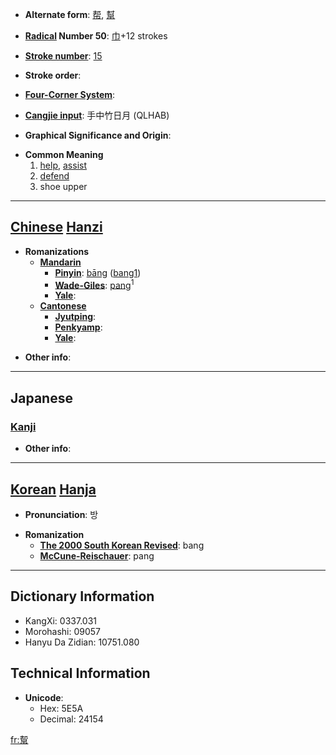 * '''Alternate form''': [[帮]], [[幫]]

* '''[[Wiktionary:Chinese radical index| Radical]] Number 50''': [[Wiktionary:Chinese radical index 巾|巾]]+12 strokes

* '''[[Wiktionary:Chinese total strokes index|Stroke number]]''': [[Wiktionary:Chinese total strokes index 15|15]]

* '''Stroke order''': 

* '''[[Wiktionary:Chinese four corner index|Four-Corner System]]''': 

* '''[[Wiktionary:Chinese Cangjie index|Cangjie input]]''': 手中竹日月 (QLHAB)

* '''Graphical Significance and Origin''': 

* '''Common Meaning'''
*# [[help]], [[assist]]
*# [[defend]]
*# shoe upper


----

== [[Chinese]] [[Hanzi]] ==

* '''Romanizations'''
** '''[[Mandarin]]'''
*** '''[[Pinyin]]''': [[bāng]] ([[bang1]])
*** '''[[Wade-Giles]]''': [[pang]]<sup>1</sup>
*** '''[[Yale]]''': 
** '''[[Cantonese]]'''
*** '''[[Jyutping]]''':
*** '''[[Penkyamp]]''': 
*** '''[[Yale]]''': 

* '''Other info''': 

----

==Japanese==
===[[Kanji]]===
{{kanji|on readings=[[ほう]] (hō)
|kun readings=[[たすける]] (tasukeru)
}}

* '''Other info''':  

----

== [[Korean]] [[Hanja]] ==

* '''Pronunciation''': 방

* '''Romanization'''
** '''[[The 2000 South Korean Revised Romanization|The 2000 South Korean Revised]]''': bang
** '''[[McCune-Reischauer]]''': pang

----

== Dictionary Information ==

* KangXi: 0337.031
* Morohashi: 09057
* Hanyu Da Zidian: 10751.080

== Technical Information ==

* '''Unicode''':
** Hex: 5E5A
** Decimal: 24154

[[fr:幚]]